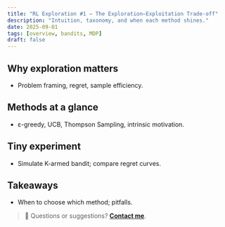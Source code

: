 ```yaml
---
title: "RL Exploration #1 — The Exploration–Exploitation Trade-off"
description: "Intuition, taxonomy, and when each method shines."
date: 2025-09-01
tags: [overview, bandits, MDP]
draft: false
---
```


## Why exploration matters

- Problem framing, regret, sample efficiency.

## Methods at a glance

- ε-greedy, UCB, Thompson Sampling, intrinsic motivation.

## Tiny experiment

- Simulate K-armed bandit; compare regret curves.

## Takeaways

- When to choose which method; pitfalls.

> 💬 Questions or suggestions? **[Contact me](../../../contact.qmd)**. 